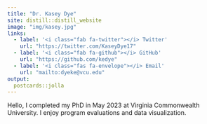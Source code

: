 ```yaml
---
title: "Dr. Kasey Dye"
site: distill::distill_website
image: "img/kasey.jpg"
links:
  - label: '<i class="fab fa-twitter"></i> Twitter'
    url: "https://twitter.com/KaseyDye17"
  - label: '<i class="fab fa-github"></i> GitHub'
    url: "https://github.com/kedye"
  - label: '<i class="fas fa-envelope"></i> Email'
    url: "mailto:dyeke@vcu.edu"
output:
  postcards::jolla
---
```

 
Hello, I completed my PhD in May 2023 at Virginia Commonwealth University. I enjoy program evaluations and data visualization.  

